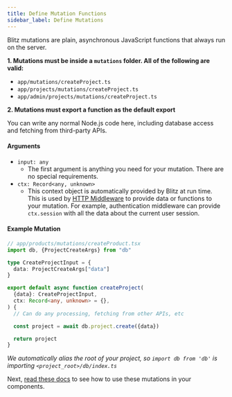 ```yaml
---
title: Define Mutation Functions
sidebar_label: Define Mutations
---
```


Blitz mutations are plain, asynchronous JavaScript functions that always run on the server.

**1. Mutations must be inside a `mutations` folder. All of the following are valid:**

- `app/mutations/createProject.ts`
- `app/projects/mutations/createProject.ts`
- `app/admin/projects/mutations/createProject.ts`

**2. Mutations must export a function as the default export**

You can write any normal Node.js code here, including database access and fetching from third-party APIs.

#### Arguments

- `input: any`
  - The first argument is anything you need for your mutation. There are no special requirements.
- `ctx: Record<any, unknown>`
  - This context object is automatically provided by Blitz at run time. This is used by [HTTP Middleware](./middleware.mdx) to provide data or functions to your mutation. For example, authentication middleware can provide `ctx.session` with all the data about the current user session.

#### Example Mutation

```ts
// app/products/mutations/createProduct.tsx
import db, {ProjectCreateArgs} from "db"

type CreateProjectInput = {
  data: ProjectCreateArgs["data"]
}

export default async function createProject(
  {data}: CreateProjectInput,
  ctx: Record<any, unknown> = {},
) {
  // Can do any processing, fetching from other APIs, etc

  const project = await db.project.create({data})

  return project
}
```

_We automatically alias the root of your project, so `import db from 'db'` is importing `<project_root>/db/index.ts`_

Next, [read these docs](./mutation-usage) to see how to use these mutations in your components.
